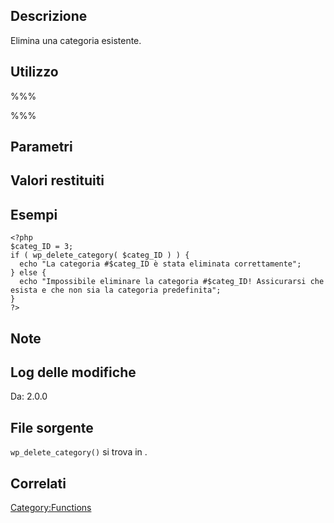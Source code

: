 {{Languages|
{{en|Function Reference/wp_delete_category}}
{{it|Riferimento funzioni/wp_delete_category}}
}}

== Descrizione ==
Elimina una categoria esistente.

== Utilizzo ==
%%%<?php wp_delete_category( $cat_ID ) ?>%%%

== Parametri ==
{{it:Parameter|$cat_ID|integer|ID della categoria da eliminare.}}

== Valori restituiti ==
{{it:Return||mixed|Restituisce true se l'azione di cancellazione viene completata; false se il termine non esiste; Zero se si tenta di cancellare la categoria predefinita; può essere restituito anche un oggetto WP_Error.}}

== Esempi ==
<pre>
<?php
$categ_ID = 3;
if ( wp_delete_category( $categ_ID ) ) {
  echo "La categoria #$categ_ID è stata eliminata correttamente";
} else {
  echo "Impossibile eliminare la categoria #$categ_ID! Assicurarsi che esista e che non sia la categoria predefinita";
}
?>
</pre>

== Note ==

== Log delle modifiche ==
Da: 2.0.0

== File sorgente ==
<!-- Need links to current source code files -->
<tt>wp_delete_category()</tt> si trova in {{Trac|wp-includes/taxonomy.php}}.

== Correlati ==
<!--
    To Do:
    Need to find related functions.
    Need to create groups of functions and create templates to add them to a page quickly.
    Some functions may be related to many groups of functions.
-->

{{it:Tag Footer}}

[[Category:Functions]]
